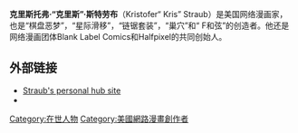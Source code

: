 {{Multiple issues|
{{Unreferenced|time=2020-10-28T22:56:17+00:00}}
{{Expand language|1=en|time=2020-10-28T22:56:57+00:00}}
}}
{{Infobox person
| name        = Kris Straub
| image       = Kris Straub by Gage Skidmore.jpg
| image_size  = 
| caption     = Straub at the 2018 PAX West
| birth_date  = {{birth date and age|1979|1|17}}
| birth_place = [[加利福尼亚州|加利福尼亚州]][[洛杉矶|洛杉矶]]
| nationality = [[美国|美国]]
| other_names =
| known_for   = Creator of ''Starslip'', ''Checkerboard Nightmare'', ''Chainsawsuit'', ''Broodhollow'', ''Local58'' and ''F Chords''
| education   = UCLA Alumni, Computer Science
| employer    = 
| occupation  = Cartoonist, graphic designer, story writer
| years_active = 2007–present
| title       = 
| salary      = 
| networth    = 
| height      = 
| weight      = 
| term        = 
| predecessor = 
| successor   = 
| party       = 
| boards      = 
| religion    = 
| spouse      = 
| partner     = 
| children    = 
| parents     = 
| relatives   = 
| signature   = 
| website     = http://www.krisstraub.com
| footnotes   = 
}}

'''克里斯托弗·“克里斯”·斯特劳布'''（Kristofer“ Kris” Straub）是美国网络漫画家，也是“棋盘恶梦”，“星际滑移”，“链锯套装”，“巢穴”和“ F和弦”的创造者。他还是网络漫画团体Blank Label Comics和Halfpixel的共同创始人。

==外部链接==
* [http://www.krisstraub.com/ Straub's personal hub site] {{Wayback|url=http://www.krisstraub.com/ |date=20080821033751 }}
* {{IMDb name|2596907}}

{{Authority control}}

[[Category:在世人物|Category:在世人物]]
[[Category:美國網路漫畫創作者|Category:美國網路漫畫創作者]]